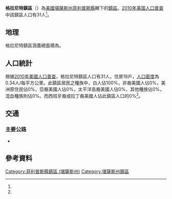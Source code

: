 {{noteTA
|G1=USState
}}
{{Infobox settlement
|official_name = 格拉尼特鎮區
|native_name = Granite Township
|settlement_type = 鎮區
|pushpin_map=USA Kansas
|coordinates_display = inline,title
|coordinates_region = US-KS
|subdivision_type = [[世界政區索引|國家]]
|subdivision_name = [[美国|美国]]
|subdivision_type1 = [[美國行政區劃|州]]
|subdivision_name1 = [[堪薩斯州|堪薩斯州]]
|subdivision_type2 = [[堪薩斯州行政區劃|縣]]
|subdivision_name2 = [[菲利普斯縣_(堪薩斯州)|菲利普斯縣]]
|area_total_km2 = 92.27
|area_land_km2 = 92.15
|area_water_km2 = 0.13
|area_total_sq_mi =
|area_land_sq_mi =
|area_water_sq_mi =
|area_water_percent = 0.14
|population_as_of = [[2010年美国人口普查|2010]]
|population_footnotes = <ref name="Census 2010">{{cite web| url=http://factfinder2.census.gov| title=Race, Hispanic or Latino, Age, and Housing Occupancy: 2010 Census Redistricting Data, Granite township, Phillips County, Kansas| publisher=U.S. Census Bureau, American FactFinder 2| accessdate=2016-09-10| archive-date=2013-09-11| archive-url=https://web.archive.org/web/20130911234518/http://factfinder2.census.gov/| dead-url=no}}</ref>
|population_total = 31
|population_density_km2 = auto
|elevation_footnotes = 
|elevation_m = 657
|elevation_ft = 
|latd = 39
|latm = 57
|lats = 06
|latNS = N
|longd = 99
|longm = 27
|longs = 00
|longEW = W
|postal_code_type =
|postal_code = 
|blank_name = [[聯邦資料處理標準|FIPS代碼]]
|blank_info = 20-27450
|blank1_name = [[地名信息系统|GNIS編號]] 
|blank1_info = [http://geonames.usgs.gov/pls/gnispublic/f?p=gnispq:3:::NO::P3_FID:0471758 0471758]
|website = 
|footnotes = 
}}

'''格拉尼特鎮區'''（{{lang-en|'''Granite Township'''}}）為[[美國|美國]][[堪薩斯州|堪薩斯州]][[菲利普斯縣_(堪薩斯州)|菲利普斯縣]]轄下的[[行政鎮區|鎮區]]。[[2010年美国人口普查|2010年美国人口普查]]中該鎮區人口有31人<ref name="Census 2010"/>。

==地理==
格拉尼特鎮區涵蓋總面積為{{convert|92.27|km2|sqmi}}。

==人口統計==
根據[[2010年美國人口普查|2010年美國人口普查]]，格拉尼特鎮區人口有31人，住房18戶，[[人口密度|人口密度]]為0.34人/每平方公里。此鎮區居民之種族中，白人佔100%，非裔美國人佔0%，美洲原住民佔0%，亞裔美國人佔0%，太平洋島裔美國人佔0%，其他種族佔0%，混血種族則佔0%。而西班牙裔或拉丁裔美國人佔此鎮區人口的0%<ref name="Census 2010"/>。

==交通==
===主要公路===
*{{Jct|state=KS|KS|383}}

==參考資料==
{{reflist}}

{{菲利普斯縣 (堪薩斯州)}}

{{DEFAULTSORT:Granite}}
[[Category:菲利普斯縣鎮區_(堪薩斯州)|Category:菲利普斯縣鎮區 (堪薩斯州)]]
[[Category:堪薩斯州鎮區|Category:堪薩斯州鎮區]]

{{PhillipsCountyKS-geo-stub}}